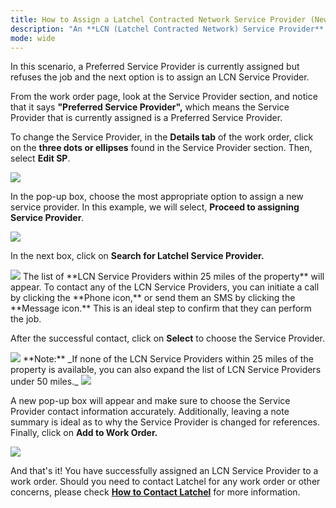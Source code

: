 ---
title: How to Assign a Latchel Contracted Network Service Provider (New Experience)
description: "An **LCN (Latchel Contracted Network) Service Provider** can be assigned to a work order if all Preferred Service Providers are unavailable, or if they have to reject the job for some reason, and all of them have been exhausted."
mode: wide
---

In this scenario, a Preferred Service Provider is currently assigned but refuses the job and the next option is to assign an LCN Service Provider.

From the work order page, look at the Service Provider section, and notice that it says **"Preferred Service Provider",** which means the Service Provider that is currently assigned is a Preferred Service Provider.

To change the Service Provider, in the **Details tab** of the work order, click on the **three dots or ellipses** found in the Service Provider section. Then, select **Edit SP**.

<Frame>
  <img src="/images/rtaImage-690.jpg"/>
</Frame>

In the pop-up box, choose the most appropriate option to assign a new service provider. In this example, we will select, **Proceed to assigning Service Provider**.


<Frame>
  <img src="/images/rtaImage-691.jpg"/>
</Frame>

In the next box, click on **Search for Latchel Service Provider.**

<Frame>
  <img src="/images/rtaImage-692.jpg"/>
</Frame>
The list of **LCN Service Providers within 25 miles of the property** will appear. To contact any of the LCN Service Providers, you can initiate a call by clicking the **Phone icon,** or send them an SMS by clicking the **Message icon.** This is an ideal step to confirm that they can perform the job.

After the successful contact, click on **Select** to choose the Service Provider.


<Frame>
  <img src="/images/rtaImage-693.jpg"/>
</Frame>


<Info>
  **Note:** _If none of the LCN Service Providers within 25 miles of the property is available, you can also expand the list of LCN Service Providers under 50 miles._
</Info>

<Frame>
  <img src="/images/rtaImage-694.jpg"/>
</Frame>

A new pop-up box will appear and make sure to choose the Service Provider contact information accurately. Additionally, leaving a note summary is ideal as to why the Service Provider is changed for references. Finally, click on **Add to Work Order.**


<Frame>
  <img src="/images/rtaImage-695.jpg"/>
</Frame>

And that's it! You have successfully assigned an LCN Service Provider to a work order. Should you need to contact Latchel for any work order or other concerns, please check **[How to Contact Latchel](/s/topic/0TO5e000000h9wqGAA/How-to-Contact-Latchel)** for more information.
